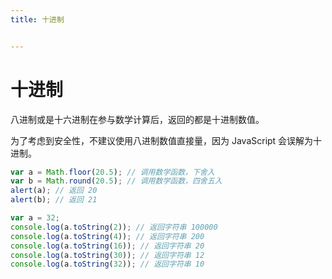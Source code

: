 ```yaml
---
title: 十进制


---
```


# 十进制

八进制或是十六进制在参与数学计算后，返回的都是十进制数值。

为了考虑到安全性，不建议使用八进制数值直接量，因为 JavaScript 会误解为十进制。

```js
var a = Math.floor(20.5); // 调用数学函数，下舍入
var b = Math.round(20.5); // 调用数学函数，四舍五入
alert(a); // 返回 20
alert(b); // 返回 21
```

```js
var a = 32;
console.log(a.toString(2)); // 返回字符串 100000
console.log(a.toString(4)); // 返回字符串 200
console.log(a.toString(16)); // 返回字符串 20
console.log(a.toString(30)); // 返回字符串 12
console.log(a.toString(32)); // 返回字符串 10
```

            